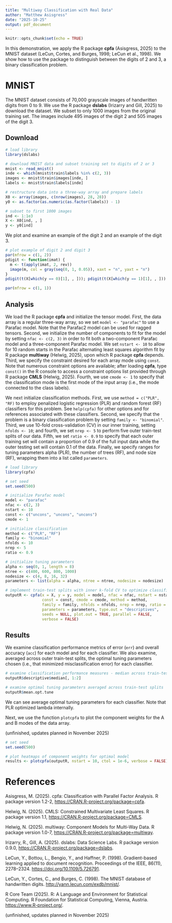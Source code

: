 ```yaml
---
title: "Multiway Classification with Real Data"
author: "Matthew Asisgress"
date: "2025-10-25"
output: pdf_document
---
```


```r
knitr::opts_chunk$set(echo = TRUE)
```

In this demonstration, we apply the R package **cpfa** (Asisgress, 2025) to the 
MNIST dataset (LeCun, Cortes, and Burges, 1998; LeCun et al., 1998). We show how 
to use the package to distinguish between the digits of 2 and 3, a binary
classification problem.

# MNIST

The MNIST dataset consists of 70,000 grayscale images of handwritten digits from 
0 to 9. We use the R package **dslabs** (Irizarry and Gill, 2025) to download 
the dataset. We subset to only 1000 images from the original training set. The
images include 495 images of the digit 2 and 505 images of the digit 3.

## Download

```r
# load library
library(dslabs)

# download MNIST data and subset training set to digits of 2 or 3
mnist <- read_mnist()
inde <- which(mnist$train$labels %in% c(2, 3))
images <- mnist$train$images[inde, ]
labels <- mnist$train$labels[inde]

# restructure data into a three-way array and prepare labels
X0 <- array(images, c(nrow(images), 28, 28))
y0 <- as.factor(as.numeric(as.factor(labels)) - 1)

# subset to first 1000 images
ind <- 1:1e3
X <- X0[ind, , ]
y <- y0[ind]
```

We plot and examine an example of the digit 2 and an example of the digit 3.

```r
# plot example of digit 2 and digit 3
par(mfrow = c(1, 2))
pdigit <- function(imat) {
  m <- t(apply(imat, 2, rev))
  image(m, col = gray(seq(0, 1, 0.05)), xaxt = "n", yaxt = "n")
}
pdigit(t(X[which(y == 0)[1], , ])); pdigit(t(X[which(y == 1)[1], , ]))
```

```r
par(mfrow = c(1, 1))
```

## Analysis

We load the R package **cpfa** and initialize the tensor model. First, the data 
array is a regular three-way array, so we set `model <- "parafac"` to use a 
Parafac model. Note that the Parafac2 model can be used for ragged tensors. 
Second, we initialize the number of components to fit for the model by setting 
`nfac <- c(2, 3)` in order to fit both a two-component Parafac model and a 
three-component Parafac model. We set `nstart <- 10` to allow for 10 random 
starts in the Parafac alternating least squares algorithm fit by R package 
**multiway** (Helwig, 2025), upon which R package **cpfa** depends. Third, we 
specify the constraint desired for each array mode using `const`. Note that
numerous constraint options are available; after loading **cpfa**, type 
`const()` in the R console to access a constraint options list provided
through R package **CMLS** (Helwig, 2025). Fourth, we use `cmode <- 1` to 
specify that the classification mode is the first mode of the input array (i.e., 
the mode connected to the class labels).

We next initialize classification methods. First, we use 
`method = c("PLR", "RF)` to employ penalized logistic regression (PLR) and 
random forest (RF) classifiers for this problem. See `help(cpfa)` for other 
options and for references associated with these classifiers. Second, we specify 
that the problem is a binary classification problem by setting 
`family <- "binomial"`. Third, we use 10-fold cross-validation (CV) in our inner 
training, setting `nfolds <- 10`; and fourth, we set `nrep <- 5` to perform five 
outer train-test splits of our data. Fifth, we set `ratio <- 0.9` to specify 
that each outer training set will contain a proportion of 0.9 of the full input 
data while the outer testing set will contain 0.1 of the data. Finally, we 
specify ranges for tuning parameters alpha (PLR), the number of trees (RF), and 
node size (RF), wrapping them into a list called `parameters`.

```r
# load library
library(cpfa)

# set seed
set.seed(500)

# initialize Parafac model 
model <- "parafac"
nfac <- c(2, 3)
nstart <- 10
const <- c("uncons", "uncons", "uncons")
cmode <- 1

# initialize classification
method <- c("PLR", "RF")
family <- "binomial"
nfolds <- 10
nrep <- 5
ratio <- 0.9

# initialize tuning parameters
alpha <- seq(0, 1, length = 8)
ntree <- c(400, 600, 800, 1000)
nodesize <- c(4, 8, 16, 32)
parameters <- list(alpha = alpha, ntree = ntree, nodesize = nodesize)

# implement train-test splits with inner k-fold CV to optimize classification
outputR <- cpfa(x = X, y = y, model = model, nfac = nfac, nstart = nstart,
                const = const, cmode = cmode, method = method, 
                family = family, nfolds = nfolds, nrep = nrep, ratio = ratio, 
                parameters = parameters, type.out = "descriptives", 
                seeds = NULL, plot.out = TRUE, parallel = FALSE, 
                verbose = FALSE)

```

## Results

We examine classification performance metrics of error (`err`) and overall
accuracy (`acc`) for each model and for each classifier. We also examine,
averaged across outer train-test splits, the optimal tuning parameters chosen
(i.e., that minimized misclassification error) for each classifier.

```r
# examine classification performance measures - median across train-test splits
outputR$descriptive$median[, 1:2]

# examine optimal tuning parameters averaged across train-test splits
outputR$mean.opt.tune
```

We can see average optimal tuning parameters for each classifier. Note that PLR
optimized lambda internally.

Next, we use the function `plotcpfa` to plot the component weights for the A and
B modes of the data array. 

(unfinished, updates planned in November 2025)

```r
# set seed
set.seed(500)

# plot heatmaps of component weights for optimal model
results <- plotcpfa(outputR, nstart = 10, ctol = 1e-6, verbose = FALSE)
```

# References

Asisgress, M. (2025). cpfa: Classification with Parallel Factor Analysis. 
R package version 1.2-2, <https://CRAN.R-project.org/package=cpfa>.

Helwig, N. (2025). CMLS: Constrained Multivariate Least Squares.
R package version 1.1, <https://CRAN.R-project.org/package=CMLS>.

Helwig, N. (2025). multiway: Component Models for Multi-Way Data. 
R package version 1.0-7, <https://CRAN.R-project.org/package=multiway>.

Irizarry, R., Gill, A. (2025). dslabs: Data Science Labs.
R package version 0.9.0, <https://CRAN.R-project.org/package=dslabs>.

LeCun, Y., Bottou, L., Bengio, Y., and Haffner, P. (1998). Gradient-based 
learning applied to document recognition. Proceedings of the IEEE, 86(11), 
2278–2324. <https://doi.org/10.1109/5.726791>.

LeCun, Y., Cortes, C., and Burges, C. (1998). The MNIST database of handwritten 
digits. <http://yann.lecun.com/exdb/mnist/>.

R Core Team (2025). R: A Language and Environment for Statistical Computing. R 
Foundation for Statistical Computing, Vienna, Austria. 
<https://www.R-project.org/>.

(unfinished, updates planned in November 2025)